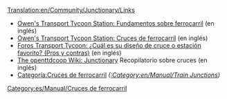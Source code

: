 [[Translation:en/Community/Junctionary/Links]]
* [http://www.transporttycoon.net/rail Owen's Transport Tycoon Station: Fundamentos sobre ferrocarril] (en inglés)
* [http://www.transporttycoon.net/junctions Owen's Transport Tycoon Station: Cruces de ferrocarril] (en inglés)
* [http://www.tt-forums.net/viewtopic.php?p=251709#251709 Foros Transport Tycoon: ¿Cuál es su diseño de cruce o estación favorito? (Pros y contras)] (en inglés)
* [http://wiki.openttdcoop.org/Junctionary The openttdcoop Wiki: Junctionary] Recopilatorio sobre cruces (en inglés)
* [[:Category:es/Manual/Cruces de ferrocarril|Categoría:Cruces de ferrocarril]] ''([[:Category:en/Manual/Train Junctions]])''

[[Category:es/Manual/Cruces de ferrocarril]]